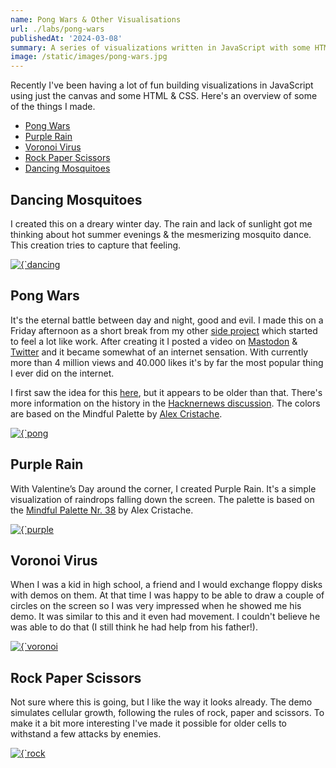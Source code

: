 ```yaml
---
name: Pong Wars & Other Visualisations
url: ./labs/pong-wars
publishedAt: '2024-03-08'
summary: A series of visualizations written in JavaScript with some HTML & CSS in one index.html.
image: /static/images/pong-wars.jpg
---
```


Recently I've been having a lot of fun building visualizations in JavaScript using just the canvas and some HTML & CSS. Here's an overview of some of the things I made.

- [Pong Wars](#pong-wars)
- [Purple Rain](#purple-rain)
- [Voronoi Virus](#voronoi-virus)
- [Rock Paper Scissors](#rock-paper-scissors)
- [Dancing Mosquitoes](#dancing-mosquitoes)

## Dancing Mosquitoes

I created this on a dreary winter day. The rain and lack of sunlight got me thinking about hot summer evenings & the mesmerizing mosquito dance. This creation tries to capture that feeling. 

<a href="https://dancing-mosquitoes.koenvangilst.nl" target="_blank">
  <Image
    alt={`dancing mosquitoes screenshot`}
    src={`/static/images/dancing-mosquitoes.jpg`}
    width={2188}
    height={1610}
  />
</a>


## Pong Wars

It's the eternal battle between day and night, good and evil. I made this on a Friday afternoon as a short break from my other [side project](/labs/prognosis-2100) which started to feel a lot like work. After creating it I posted a video on [Mastodon](https://hachyderm.io/@vnglst/111828811496422610) & [Twitter](https://twitter.com/vnglst/status/1751278052154179770) and it became somewhat of an internet sensation. With currently more than 4 million views and 40.000 likes it's by far the most popular thing I ever did on the internet.

I first saw the idea for this [here](https://twitter.com/nicolasdnl/status/1749715070928433161), but it appears to be older than that. There's more information on the history in the [Hacknernews discussion](https://news.ycombinator.com/item?id=39159418). The colors are based on the Mindful Palette by [Alex Cristache](https://twitter.com/AlexCristache/status/1738610343499157872).

<a href="https://pong-wars.koenvangilst.nl" target="_blank">
  <Image
    alt={`pong wars screenshot`}
    src={`/static/images/pong-wars.jpg`}
    width={1408}
    height={1480}
  />
</a>

## Purple Rain

With Valentine’s Day around the corner, I created Purple Rain. It's a simple visualization of raindrops falling down the screen. The palette is based on the [Mindful Palette Nr. 38](https://twitter.com/AlexCristache/status/1749703514409111961) by Alex Cristache.

<a href="https://purple-rain.koenvangilst.nl" target="_blank">
  <Image
    alt={`purple rain screenshot`}
    src={`/static/images/purple-rain.jpg`}
    width={2188}
    height={1610}
  />
</a>
 
## Voronoi Virus

When I was a kid in high school, a friend and I would exchange floppy disks with demos on them. At that time I was happy to be able to draw a couple of 
circles on the screen so I was very impressed when he showed me his demo. It was similar to this and it even had movement. I couldn't believe he was able to do that (I still think he had help from his father!).

<a href="https://voronoi-virus.koenvangilst.nl" target="_blank">
  <Image
    alt={`voronoi virus screenshot`}
    src={`/static/images/voronoi-virus.jpg`}
    width={2188}
    height={1610}
  />
</a>

## Rock Paper Scissors

Not sure where this is going, but I like the way it looks already. The demo simulates cellular growth, following the rules of rock, paper and scissors. To make it a bit more interesting I've made it possible for older cells to withstand a few attacks by enemies.

<a href="https://rock-paper-scissors.koenvangilst.nl" target="_blank">
  <Image
    alt={`rock paper scissors screenshot`}
    src={`/static/images/rock-paper-scissors.jpg`}
    width={2188}
    height={1610}
  />
</a>

